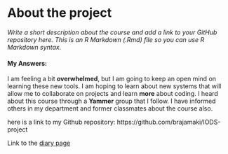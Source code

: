 
# About the project

*Write a short description about the course and add a link to your GitHub repository here. This is an R Markdown (.Rmd) file so you can use R Markdown syntax.*

#### My Answers:
I am feeling a bit **overwhelmed**, but I am going to keep an open mind on learning these new tools. I am hoping to learn about new systems that will allow me to collaborate on projects and learn **more** about coding. I heard about this course through a **Yammer** group that I follow. I have informed others in my department and former classmates about the course also.  

here is a link to my Github repository:
https://github.com/brajamaki/IODS-project


Link to the [diary page](https://brajamaki.github.io/IODS-project/)